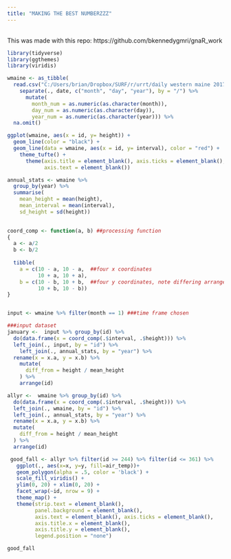 ```yaml
---
title: "MAKING THE BEST NUMBERZZZ"
---
```

<br />
This was made with this repo: https://github.com/bkennedygmri/gnaR_work
<br />


```r
library(tidyverse)
library(ggthemes)
library(viridis)

wmaine <- as_tibble(
  read.csv("C:/Users/brian/Dropbox/SURF/r/urrt/daily western maine 2017.csv")) %>% 
    separate(., date, c("month", "day", "year"), by = "/") %>% 
      mutate(
        month_num = as.numeric(as.character(month)),
        day_num = as.numeric(as.character(day)),
        year_num = as.numeric(as.character(year))) %>% 
  na.omit()

ggplot(wmaine, aes(x = id, y= height)) +
  geom_line(color = "black") + 
  geom_line(data = wmaine, aes(x = id, y= interval), color = "red") +
    theme_tufte() +
      theme(axis.title = element_blank(), axis.ticks = element_blank(),
            axis.text = element_blank())

annual_stats <- wmaine %>% 
  group_by(year) %>% 
  summarise(
    mean_height = mean(height),
    mean_interval = mean(interval),
    sd_height = sd(height))

      
coord_comp <- function(a, b) ##processing function
{
  a <- a/2
  b <- b/2
  
  tibble(
    a = c(10 - a, 10 - a,  ##four x coordinates 
          10 + a, 10 + a),
    b = c(10 - b, 10 + b,  ##four y coordinates, note differing arrangement 
          10 + b, 10 - b))
}


input <- wmaine %>% filter(month == 1) ###time frame chosen

###input dataset
january <-  input %>% group_by(id) %>% 
  do(data.frame(x = coord_comp(.$interval, .$height))) %>% 
  left_join(., input, by = "id") %>% 
    left_join(., annual_stats, by = "year") %>% 
  rename(x = x.a, y = x.b) %>% 
    mutate(
      diff_from = height / mean_height
    ) %>% 
    arrange(id)

allyr <-  wmaine %>% group_by(id) %>% 
  do(data.frame(x = coord_comp(.$interval, .$height))) %>% 
  left_join(., wmaine, by = "id") %>% 
  left_join(., annual_stats, by = "year") %>% 
  rename(x = x.a, y = x.b) %>% 
  mutate(
    diff_from = height / mean_height
  ) %>% 
  arrange(id)

 good_fall <- allyr %>% filter(id >= 244) %>% filter(id <= 361) %>% 
   ggplot(., aes(x=x, y=y, fill=air_temp))+
   geom_polygon(alpha = .5, color = 'black') +
   scale_fill_viridis() +  
   ylim(0, 20) + xlim(0, 20) +
   facet_wrap(~id, nrow = 9) +
   theme_map() +
   theme(strip.text = element_blank(),
         panel.background = element_blank(),
         axis.text = element_blank(), axis.ticks = element_blank(),
         axis.title.x = element_blank(),
         axis.title.y = element_blank(), 
         legend.position = "none")
```


```r
good_fall
```


